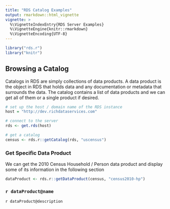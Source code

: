 ```yaml
---
title: "RDS Catalog Examples"
output: rmarkdown::html_vignette
vignette: >
  %\VignetteIndexEntry{RDS Server Examples}
  %\VignetteEngine{knitr::rmarkdown}
  %\VignetteEncoding{UTF-8}
---
```


<style>
   table {
    width: 100%;
  }
</style>

```r
library("rds.r")
library("knitr")
```

## Browsing a Catalog

Catalogs in RDS are simply collections of data products. A data product is the object in RDS that holds data and any documentation or metadata that surrounds the data. The catalog contains a list of data products and we can get all of them or a single product if desired.

```r
# set up the host / domain name of the RDS instance
host = "http://dev.richdataservices.com"

# connect to the server
rds <- get.rds(host)

# get a catalog
census <- rds.r::getCatalog(rds, "uscensus")
```


### Get Specific Data Product
We can get the 2010 Census Household / Person data product and display some of its information in the following section

```r
dataProduct <- rds.r::getDataProduct(census, "census2010-hp")
```

### `r dataProduct@name`



`r dataProduct@description`